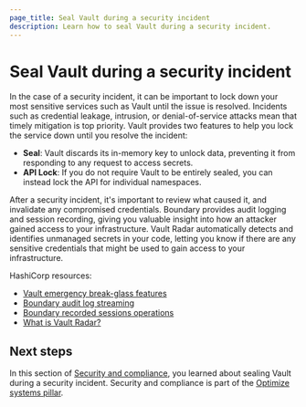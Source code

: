 ```yaml
---
page_title: Seal Vault during a security incident
description: Learn how to seal Vault during a security incident.
---
```


# Seal Vault during a security incident

In the case of a security incident, it can be important to lock down your most sensitive services such as Vault until the issue is resolved. Incidents such as credential leakage, intrusion, or denial-of-service attacks mean that timely mitigation is top priority. Vault provides two features to help you lock the service down until you resolve the incident:

- **Seal**: Vault discards its in-memory key to unlock data, preventing it from responding to any request to access secrets.
- **API Lock**: If you do not require Vault to be entirely sealed, you can instead lock the API for individual namespaces.

After a security incident, it's important to review what caused it, and invalidate any compromised credentials. Boundary provides audit logging and session recording, giving you valuable insight into how an attacker gained access to your infrastructure. Vault Radar automatically detects and identifies unmanaged secrets in your code, letting you know if there are any sensitive credentials that might be used to gain access to your infrastructure.

HashiCorp resources:

- [Vault emergency break-glass features](/vault/tutorials/operations/emergency-break-glass-features) 
- [Boundary audit log streaming](/hcp/docs/boundary/audit-logging) 
- [Boundary recorded sessions operations](/boundary/docs/operations/session-recordings) 
- [What is Vault Radar?](/hcp/docs/vault-radar)

## Next steps

In this section of [Security and compliance](/well-architected-framework/optimize-systems/performance-scaling/security), you learned about sealing Vault during a security incident. Security and compliance is part of the [Optimize systems pillar](/well-architected-framework/optimize-systems).